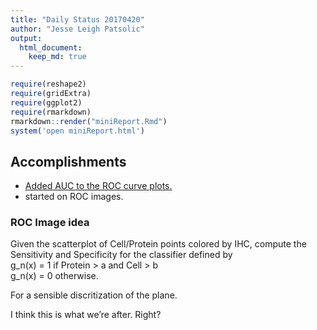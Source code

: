 ```yaml
---
title: "Daily Status 20170420"
author: "Jesse Leigh Patsolic"
output: 
  html_document:
    keep_md: true
---
```


```r
require(reshape2)
require(gridExtra)
require(ggplot2)
require(rmarkdown)
rmarkdown::render("miniReport.Rmd")
system('open miniReport.html')
```

## Accomplishments 
- [Added AUC to the ROC curve plots.](./ROC.html)
- started on ROC images.

### ROC Image idea
Given the scatterplot of Cell/Protein points colored by IHC, 
compute the Sensitivity and Specificity for the classifier defined by   
g_n(x) = 1 if Protein > a and Cell > b   
g_n(x) = 0 otherwise.   

For a sensible discritization of the plane.



I think this is what we're after. Right?

